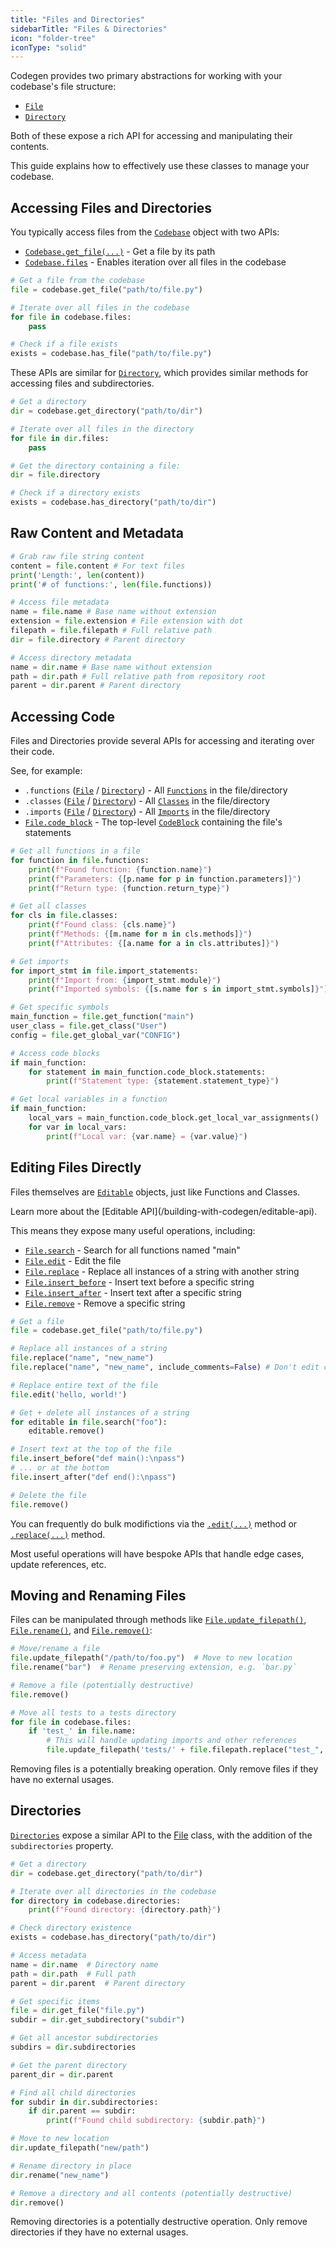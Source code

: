 ```yaml
---
title: "Files and Directories"
sidebarTitle: "Files & Directories"
icon: "folder-tree"
iconType: "solid"
---
```


Codegen provides two primary abstractions for working with your codebase's file structure:

- [`File`](../api-reference/core/File)
- [`Directory`](../api-reference/core/Directory)

Both of these expose a rich API for accessing and manipulating their contents.

This guide explains how to effectively use these classes to manage your codebase.

## Accessing Files and Directories

You typically access files from the [`Codebase`](/api-reference/core/Codebase) object with two APIs:

- [`Codebase.get_file(...)`](../api-reference/core/Codebase#get_file) - Get a file by its path
- [`Codebase.files`](../api-reference/core/Codebase#files) - Enables iteration over all files in the codebase

```python
# Get a file from the codebase
file = codebase.get_file("path/to/file.py")

# Iterate over all files in the codebase
for file in codebase.files:
    pass

# Check if a file exists
exists = codebase.has_file("path/to/file.py")
```

These APIs are similar for [`Directory`](../api-reference/core/Directory), which provides similar methods for accessing files and subdirectories.

```python
# Get a directory
dir = codebase.get_directory("path/to/dir")

# Iterate over all files in the directory
for file in dir.files:
    pass

# Get the directory containing a file:
dir = file.directory

# Check if a directory exists
exists = codebase.has_directory("path/to/dir")
```

## Raw Content and Metadata

```python
# Grab raw file string content
content = file.content # For text files
print('Length:', len(content))
print('# of functions:', len(file.functions))

# Access file metadata
name = file.name # Base name without extension
extension = file.extension # File extension with dot
filepath = file.filepath # Full relative path
dir = file.directory # Parent directory

# Access directory metadata
name = dir.name # Base name without extension
path = dir.path # Full relative path from repository root
parent = dir.parent # Parent directory
```

## Accessing Code

Files and Directories provide several APIs for accessing and iterating over their code.

See, for example:

- `.functions` ([`File`](../api-reference/core/File#functions) / [`Directory`](../api-reference/core/Directory#functions)) - All [`Functions`](../api-reference/core/Function) in the file/directory
- `.classes` ([`File`](../api-reference/core/File#classes) / [`Directory`](../api-reference/core/Directory#classes)) - All [`Classes`](../api-reference/core/Class) in the file/directory
- `.imports` ([`File`](../api-reference/core/File#imports) / [`Directory`](../api-reference/core/Directory#imports)) - All [`Imports`](../api-reference/core/Import) in the file/directory
- [`File.code_block`](../api-reference/core/File#code-block) - The top-level [`CodeBlock`](../api-reference/core/CodeBlock) containing the file's statements

```python
# Get all functions in a file
for function in file.functions:
    print(f"Found function: {function.name}")
    print(f"Parameters: {[p.name for p in function.parameters]}")
    print(f"Return type: {function.return_type}")

# Get all classes
for cls in file.classes:
    print(f"Found class: {cls.name}")
    print(f"Methods: {[m.name for m in cls.methods]}")
    print(f"Attributes: {[a.name for a in cls.attributes]}")

# Get imports
for import_stmt in file.import_statements:
    print(f"Import from: {import_stmt.module}")
    print(f"Imported symbols: {[s.name for s in import_stmt.symbols]}")

# Get specific symbols
main_function = file.get_function("main")
user_class = file.get_class("User")
config = file.get_global_var("CONFIG")

# Access code blocks
if main_function:
    for statement in main_function.code_block.statements:
        print(f"Statement type: {statement.statement_type}")

# Get local variables in a function
if main_function:
    local_vars = main_function.code_block.get_local_var_assignments()
    for var in local_vars:
        print(f"Local var: {var.name} = {var.value}")
```

## Editing Files Directly

Files themselves are [`Editable`](../api-reference/core/Editable.mdx) objects, just like Functions and Classes.

<Tip>
  Learn more about the [Editable API](/building-with-codegen/editable-api).
</Tip>

This means they expose many useful operations, including:

- [`File.search`](../api-reference/core/File#search) - Search for all functions named "main"
- [`File.edit`](../api-reference/core/Editable#edit) - Edit the file
- [`File.replace`](../api-reference/core/File#replace) - Replace all instances of a string with another string
- [`File.insert_before`](../api-reference/core/File#insert-before) - Insert text before a specific string
- [`File.insert_after`](../api-reference/core/File#insert-after) - Insert text after a specific string
- [`File.remove`](../api-reference/core/File#remove) - Remove a specific string

```python
# Get a file
file = codebase.get_file("path/to/file.py")

# Replace all instances of a string
file.replace("name", "new_name")
file.replace("name", "new_name", include_comments=False) # Don't edit comments

# Replace entire text of the file
file.edit('hello, world!')

# Get + delete all instances of a string
for editable in file.search("foo"):
    editable.remove()

# Insert text at the top of the file
file.insert_before("def main():\npass")
# ... or at the bottom
file.insert_after("def end():\npass")

# Delete the file
file.remove()
```

You can frequently do bulk modifictions via the [`.edit(...)`](../api-reference/core/Editable#edit) method or [`.replace(...)`](../api-reference/core/File#replace) method.

<Note>
  Most useful operations will have bespoke APIs that handle edge cases, update
  references, etc.
</Note>

## Moving and Renaming Files

Files can be manipulated through methods like [`File.update_filepath()`](../api-reference/core/File#update-filepath), [`File.rename()`](../api-reference/core/File#rename), and [`File.remove()`](../api-reference/core/File#remove):

```python
# Move/rename a file
file.update_filepath("/path/to/foo.py")  # Move to new location
file.rename("bar")  # Rename preserving extension, e.g. `bar.py`

# Remove a file (potentially destructive)
file.remove()

# Move all tests to a tests directory
for file in codebase.files:
    if 'test_' in file.name:
        # This will handle updating imports and other references
        file.update_filepath('tests/' + file.filepath.replace("test_", ""))
```

<Warning>
  Removing files is a potentially breaking operation. Only remove files if they
  have no external usages.
</Warning>

## Directories

[`Directories`](/api-reference/core/Directory) expose a similar API to the [File](../api-reference/core/File.mdx) class, with the addition of the `subdirectories` property.

```python
# Get a directory
dir = codebase.get_directory("path/to/dir")

# Iterate over all directories in the codebase
for directory in codebase.directories:
    print(f"Found directory: {directory.path}")

# Check directory existence
exists = codebase.has_directory("path/to/dir")

# Access metadata
name = dir.name  # Directory name
path = dir.path  # Full path
parent = dir.parent  # Parent directory

# Get specific items
file = dir.get_file("file.py")
subdir = dir.get_subdirectory("subdir")

# Get all ancestor subdirectories
subdirs = dir.subdirectories

# Get the parent directory
parent_dir = dir.parent

# Find all child directories
for subdir in dir.subdirectories:
    if dir.parent == subdir:
        print(f"Found child subdirectory: {subdir.path}")

# Move to new location
dir.update_filepath("new/path")

# Rename directory in place
dir.rename("new_name")

# Remove a directory and all contents (potentially destructive)
dir.remove()
```

<Warning>
  Removing directories is a potentially destructive operation. Only remove
  directories if they have no external usages.
</Warning>
